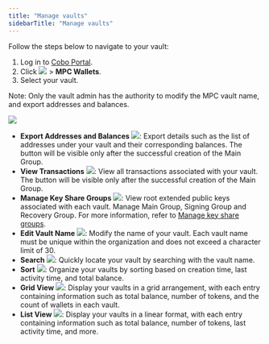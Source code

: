 ```yaml
---
title: "Manage vaults"
sidebarTitle: "Manage vaults"
---
```


Follow the steps below to navigate to your vault:

1. Log in to [Cobo Portal](https://portal.cobo.com/login).
2. Click <img src="/images/mpc-wallet/wallets-icon.svg" className="icon"></img> > **MPC Wallets**.
3. Select your vault.

Note: Only the vault admin has the authority to modify the MPC vault name, and export addresses and balances.

<img src="/images/mpc-wallet/manage-mpc-vault.png" className="screenshot_full_screen"/>

- **Export Addresses and Balances** <img src="/images/mpc-wallet/export-address.svg" className="icon"></img>: Export details such as the list of addresses under your vault and their corresponding balances. The button will be visible only after the successful creation of the Main Group.
- **View Transactions** <img src="/images/mpc-wallet/icon_view transactions.svg" className="icon"></img>: View all transactions associated with your vault. The button will be visible only after the successful creation of the Main Group.
- **Manage Key Share Groups** <img src="/images/mpc-wallet/manage-key-share-group.svg" className="icon"></img>: View root extended public keys associated with each vault. Manage Main Group, Signing Group and Recovery Group. For more information, refer to [Manage key share groups](/portal/mpc-wallets/ocw/manage-key-share-groups).
- **Edit Vault Name** <img src="/images/mpc-wallet/icon_edit.svg" className="icon"></img>: Modify the name of your vault. Each vault name must be unique within the organization and does not exceed a character limit of 30.
- **Search** <img src="/images/mpc-wallet/icon_search.svg" className="icon"></img>: Quickly locate your vault by searching with the vault name.
- **Sort** <img src="/images/mpc-wallet/icon_sort.svg" className="icon"></img>: Organize your vaults by sorting based on creation time, last activity time, and total balance.
- **Grid View** <img src="/images/mpc-wallet/icon_grid.svg" className="icon"></img>: Display your vaults in a grid arrangement, with each entry containing information such as total balance, number of tokens, and the count of wallets in each vault.
- **List View** <img src="/images/mpc-wallet/icon_list.svg" className="icon"></img>: Display your vaults in a linear format, with each entry containing information such as total balance, number of tokens, last activity time, and more.